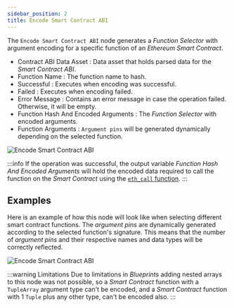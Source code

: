 ```yaml
---
sidebar_position: 2
title: Encode Smart Contract ABI
---
```


The `Encode Smart Contract ABI` node generates a *Function Selector* with argument encoding for a specific function of an *Ethereum Smart Contract*.

* Contract ABI Data Asset <Step text="1"/> : Data asset that holds parsed data for the *Smart Contract ABI*.
* Function Name <Step text="2"/> : The function name to hash.
* Successful <Step text="3"/> : Executes when encoding was successful.
* Failed <Step text="4"/> : Executes when encoding failed.
* Error Message <Step text="5"/> : Contains an error message in case the operation failed. Otherwise, it will be empty.
* Function Hash And Encoded Arguments <Step text="6"/> : The *Function Selector* with encoded arguments.
* Function Arguments <Step text="7"/> : `Argument pins` will be generated dynamically depending on the selected function.

![Encode Smart Contract ABI](_static/img/04_encode-smart-contract-abi.png)

:::info
If the operation was successful, the output variable *Function Hash And Encoded Arguments* <Step text="6"/> will hold the
encoded data required to call the function on the *Smart Contract* using the [`eth_call` function](/docs/2.4.0/ethereum/ethereum-functions/eth-call).
:::

## Examples

Here is an example of how this node will look like when selecting different smart contract functions.
The *argument pins* are dynamically generated according to the selected function's signature. This means that
the number of *argument pins* and their respective names and data types will be correctly reflected.

![Encode Smart Contract ABI](_static/img/05_encode-smart-contract-abi-examples.png)

:::warning Limitations
Due to limitations in *Blueprints* adding nested arrays to this node was not possible, so a *Smart Contract* function
with a `TupleArray` argument type can't be encoded, and a *Smart Contract* function with 1 `Tuple` plus any other
type, can't be encoded also.
:::
